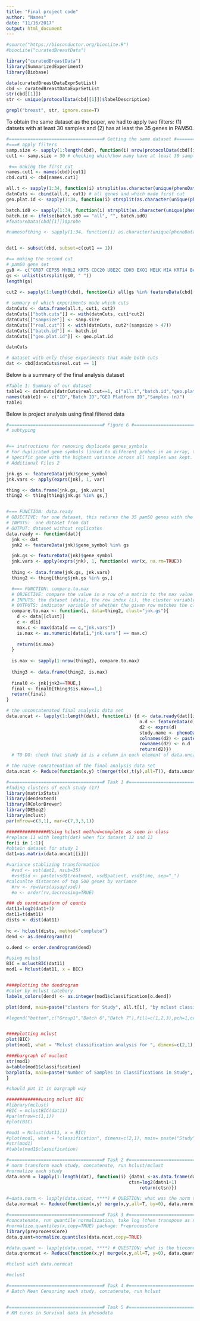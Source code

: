 ```yaml
---
title: "Final project code"
author: "Names"
date: "11/16/2017"
output: html_document
---
```


```r
#source("https://bioconductor.org/biocLite.R")
#biocLite("curatedBreastData")

library("curatedBreastData")
library(SummarizedExperiment)
library(Biobase)

data(curatedBreastDataExprSetList)
cbd <- curatedBreastDataExprSetList
str(cbd[[1]])
str <- unique(protocolData(cbd[[1]])$labelDescription)

grepl("breast", str, ignore.case=T)
```

To obtain the same dataset as the paper, we had to apply two filters: (1) datsets with at least 30 samples and (2) has at least the 35 genes in PAM50. 
```r

#===================================# Getting the same dataset #=====================================#
#===# apply filters
samp.size <- sapply(1:length(cbd), function(i) nrow(protocolData(cbd[[i]])))
cut1 <- samp.size > 30 # checking which/how many have at least 30 samples

 #== making the first cut
names.cut1 <- names(cbd)[cut1]
cbd.cut1 <- cbd[names.cut1]

all.t <- sapply(1:34, function(i) strsplit(as.character(unique(phenoData(cbd[[i]])$datasetName)), "_")[[1]][2])
datnCuts <- cbind(all.t, cut1) # all genes and which made first cut
geo.plat.id <- sapply(1:34, function(i) strsplit(as.character(unique(phenoData(cbd[[i]])$datasetName)), "_")[[1]][3])

batch.id0 <- sapply(1:34, function(i) strsplit(as.character(unique(phenoData(cbd[[i]])$datasetName)), "_")[[1]][4])
batch.id <- ifelse(batch.id0 == "all", "", batch.id0)
#featureData(cbd[[1]])$probe

#namesofthing <- sapply(1:34, function(i) as.character(unique(phenoData(cbd[[i]])$datasetName)))


dat1 <- subset(cbd, subset=c(cut1 == 1))

#== making the second cut 
# pam50 gene set
gs0 <- c("GRB7 CEP55 MYBL2 KRT5 CDC20 UBE2C CDH3 EXO1 MELK MIA KRT14 BAG1 BIRC5 BLVRA CCNB1 CCNE1 CDC6 CENPF EGFR ERBB2 ESR1 FOXA1 FOXC1 KIF2C KRT17 MAPT MDM2 MKI67 MMP11 MYC PGR RRM2 SFRP1 SLC39A6 TYMS")
gs <- unlist(strsplit(gs0, " "))
length(gs)

cut2 <- sapply(1:length(cbd), function(i) all(gs %in% featureData(cbd[[i]])$gene_symbol))
  
# summary of which experiments made which cuts
datnCuts <- data.frame(all.t, cut1, cut2)
datnCuts[["both.cuts"]] <- with(datnCuts, cut1*cut2)
datnCuts[["sampsize"]] <- samp.size
datnCuts[["real.cut"]] <- with(datnCuts, cut2*(sampsize > 47))
datnCuts[["batch.id"]] <- batch.id
datnCuts[["geo.plat.id"]] <- geo.plat.id

datnCuts

# dataset with only those experiments that made both cuts
dat <- cbd[datnCuts$real.cut == 1]
```

Below is a summary of the final analysis dataset 
```r
#Table 1: Summary of our dataset 
table1 <- datnCuts[datnCuts$real.cut==1, c("all.t","batch.id","geo.plat.id","sampsize")]
names(table1) <- c("ID","Batch ID","GEO Platform ID","Samples (n)")
table1
```

Below is project analysis using final filtered data 
```r
#===================================# Figure 6 #=====================================#
# subtyping


#== instructions for removing duplicate genes_symbols
# For duplicated gene symbols linked to different probes in an array, the probe linked to that
# specific gene with the highest variance across all samples was kept.
# Additional Files 2

jnk.gs <- featureData(jnk)$gene_symbol
jnk.vars <- apply(exprs(jnk), 1, var)

thing <- data.frame(jnk.gs, jnk.vars)
thing2 <- thing[thing$jnk.gs %in% gs,]


#=== FUNCTION: data.ready
# OBJECTIVE: for one dataset, this returns the 35 pam50 genes with the largest variance
# INPUTS:  one dataset from dat
# OUTPUT: dataset without replicates
data.ready <- function(dat){
  jnk <- dat
  jnk2 <- featureData(jnk)$gene_symbol %in% gs

  jnk.gs <- featureData(jnk)$gene_symbol
  jnk.vars <- apply(exprs(jnk), 1, function(x) var(x, na.rm=TRUE))
  
  thing <- data.frame(jnk.gs, jnk.vars)
  thing2 <- thing[thing$jnk.gs %in% gs,]

  #=== FUNCTION: compare.to.max
  # OBJECTIVE: compare the value in a row of a matrix to the max value in the cluster
  # INPUTS: the dataset (data), the row index (i), the cluster variable (clust)
  # OUTPUTS: indicator variable of whether the given row matches the cluster max
  compare.to.max <- function(i, data=thing2, clust="jnk.gs"){
    d <- data[[clust]]
    c <- d[i]
    max.c <- max(data[d == c,"jnk.vars"])
    is.max <- as.numeric(data[i,"jnk.vars"] == max.c)
    
    return(is.max)
  }
  
  is.max <- sapply(1:nrow(thing2), compare.to.max)
  
  thing3 <- data.frame(thing2, is.max)
  
  final0 <- jnk[jnk2==TRUE,]
  final <- final0[thing3$is.max==1,]
  return(final)
}

# the unconcatenated final analysis data set
data.uncat <- lapply(1:length(dat), function(i) {d <- data.ready(dat[[i]])
                                                  n.d <- featureData(d)$gene_symbol
                                                  d2 <- exprs(d)
                                                  study.name <- phenoData(d)$datasetName
                                                  colnames(d2) <- paste(i, "_", colnames(d2), sep="")
                                                  rownames(d2) <- n.d
                                                  return(d2)})
  # TO DO: check that study id is a column in each element of data.uncat

# the naive concatenation of the final analysis data set
data.ncat <- Reduce(function(x,y) t(merge(t(x),t(y),all=T)), data.uncat)
```

```r
#===================================# Task 1 #=====================================#
#fnding clusters of each study (17)
library(matrixStats)
library(dendextend)
library(RColorBrewer)
library(DESeq2)
library(mclust)
par(mfrow=c(3,1), mar=c(7,3,3,1))

################Using hclust method=complete as seen in class 
#replace 11 with length(dat) when fix dataset 12 and 13 
for(i in 1:1){
#obtain dataset for study 1
dat1=as.matrix(data.uncat[[i]])

#variance stablizing transformation
  #vsd <- vst(dat1, nsub=35)
  #vsd$id <- paste(vsd$treatment, vsd$patient, vsd$time, sep="_")
#calcualte distances of top 500 genes by variance 
  #rv <- rowVars(assay(vsd))
  #o <- order(rv,decreasing=TRUE)

### do normtransform of counts
dat11=log2(dat1+1)
dat11=t(dat11)
dists <- dist(dat11)
    
hc <- hclust(dists, method="complete")
dend <- as.dendrogram(hc)

o.dend <- order.dendrogram(dend)

#using mclust 
BIC = mclustBIC(dat11)
mod1 = Mclust(dat11, x = BIC)


####plotting the dendrogram
#color by mclust catebory
labels_colors(dend) <- as.integer(mod1$classification[o.dend])

plot(dend, main=paste("clusters for Study", all.t[i], "by mclust classification")) #all.t contains study labels

#legend("bottom",c("Group1","Batch 6","Batch 7"),fill=c(1,2,3),pch=1,cex=0.5)


####plotting mclust 
plot(BIC)
plot(mod1, what = "Mclust classification analysis for ", dimens=c(2,1), main= paste("Study", all.t[i]))

####bargraph of muclust 
str(mod1)
a=table(mod1$classification)
barplot(a, main=paste("Number of Samples in Classifications in Study", all.t[i]))
}

#should put it in bargraph way

#############using mclust BIC 
#library(mclust)
#BIC = mclustBIC(dat11)
#par(mfrow=c(1,1))
#plot(BIC)

#mod1 = Mclust(dat11, x = BIC)
#plot(mod1, what = "classification", dimens=c(2,1), main= paste("Study", all.t[1]))
#str(mod1)
#table(mod1$classification)
```


```r
#===================================# Task 2 #=====================================#
# norm transform each study, concatenate, run hclust/mclust
#normalize each study
data.norm = lapply(1:length(dat), function(i) {datn1 <-as.data.frame(data.uncat[[i]])
                                              ctsn=log2(datn1+1)
                                                  return(ctsn)})

#=data.norm <- lapply(data.uncat, ****) # QUESTION: what was the norm transform function --normTransform(object, f = log2, pc = 1)
data.normcat <- Reduce(function(x,y) merge(x,y,all=T, by=0), data.norm)

#===================================# Task 3 #=====================================#
#concatenate, run quantile normalization, take log (then transpose as needed), then run hclust /mclust
#normalize.quantiles(x,copy=TRUE) package: PreprocessCore
library(preprocessCore)
data.quant=normalize.quantiles(data.ncat,copy=TRUE)

#data.quant <- lapply(data.uncat, ****) # QUESTION: what is the bioconductor package for quantile norm?
data.qnormcat <- Reduce(function(x,y) merge(x,y,all=T, y=0), data.quant)

#hclust with data.normcat

#mclust

#===================================# Task 4 #=====================================#
# Batch Mean Censoring each study, concatenate, run hclust


#===================================# Task 5 #=====================================#
# KM cures in Survival data in phenodata

```

 
